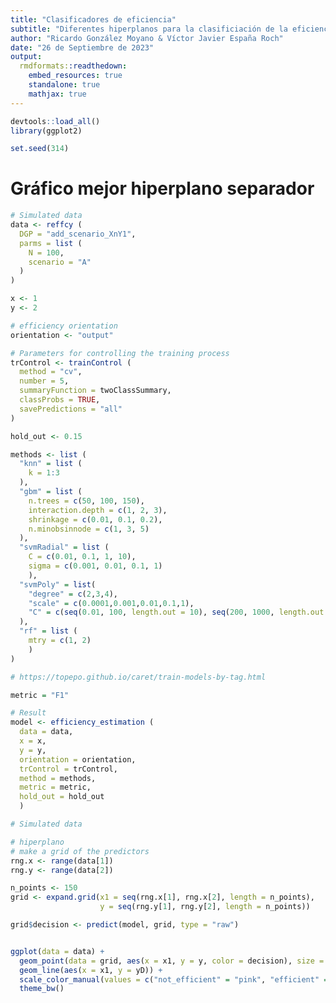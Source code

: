```yaml
---
title: "Clasificadores de eficiencia"
subtitle: "Diferentes hiperplanos para la clasificiación de la eficiencia"
author: "Ricardo González Moyano & Víctor Javier España Roch"
date: "26 de Septiembre de 2023"
output:
  rmdformats::readthedown:
    embed_resources: true
    standalone: true
    mathjax: true
---
```


```r
devtools::load_all()
library(ggplot2)

set.seed(314)
```

# Gráfico mejor hiperplano separador

```r
# Simulated data
data <- reffcy (
  DGP = "add_scenario_XnY1",
  parms = list (
    N = 100,
    scenario = "A"
  )
)

x <- 1
y <- 2

# efficiency orientation
orientation <- "output"

# Parameters for controlling the training process
trControl <- trainControl (
  method = "cv",
  number = 5,
  summaryFunction = twoClassSummary,
  classProbs = TRUE,
  savePredictions = "all"
)

hold_out <- 0.15

methods <- list (
  "knn" = list (
    k = 1:3
  ),
  "gbm" = list (
    n.trees = c(50, 100, 150),
    interaction.depth = c(1, 2, 3),
    shrinkage = c(0.01, 0.1, 0.2),
    n.minobsinnode = c(1, 3, 5)
  ),
  "svmRadial" = list (
    C = c(0.01, 0.1, 1, 10),
    sigma = c(0.001, 0.01, 0.1, 1)
    ),
  "svmPoly" = list(
    "degree" = c(2,3,4),
    "scale" = c(0.0001,0.001,0.01,0.1,1),
    "C" = c(seq(0.01, 100, length.out = 10), seq(200, 1000, length.out = 3))
  ),
  "rf" = list (
    mtry = c(1, 2)
    )
)

# https://topepo.github.io/caret/train-models-by-tag.html

metric = "F1"

# Result
model <- efficiency_estimation (
  data = data,
  x = x,
  y = y,
  orientation = orientation,
  trControl = trControl,
  method = methods,
  metric = metric,
  hold_out = hold_out
  )
```

```r
# Simulated data

# hiperplano
# make a grid of the predictors
rng.x <- range(data[1])
rng.y <- range(data[2])

n_points <- 150
grid <- expand.grid(x1 = seq(rng.x[1], rng.x[2], length = n_points),
                    y = seq(rng.y[1], rng.y[2], length = n_points))

grid$decision <- predict(model, grid, type = "raw")


ggplot(data = data) +
  geom_point(data = grid, aes(x = x1, y = y, color = decision), size = 0.75) +
  geom_line(aes(x = x1, y = yD)) +
  scale_color_manual(values = c("not_efficient" = "pink", "efficient" = "lightgreen")) +
  theme_bw()
```